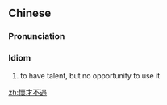 {{also|怀才不遇}}
==Chinese==
{{zh-forms|s=怀才不遇}}

===Pronunciation===
{{zh-pron
|m=huái cái 不 yù
|c=waai4 coi4 bat1 jyu6
|cat=id
}}

===Idiom===
{{zh-idiom}}

# to have talent, but no opportunity to use it

[[zh:懷才不遇]]